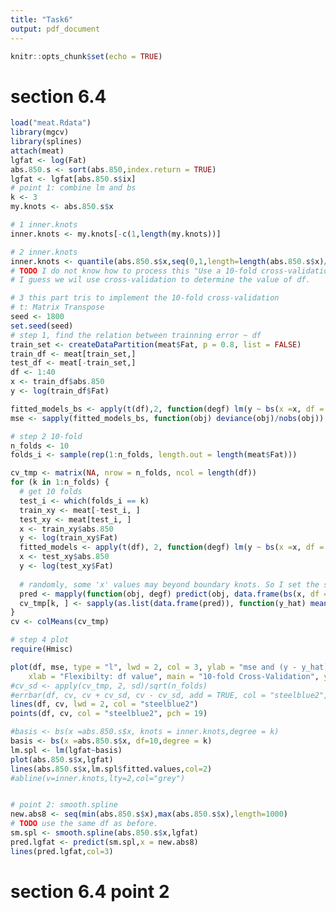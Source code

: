 ```yaml
---
title: "Task6"
output: pdf_document
---
```


```r
knitr::opts_chunk$set(echo = TRUE)
```


# section 6.4 
```r
load("meat.Rdata")
library(mgcv)
library(splines)
attach(meat)
lgfat <- log(Fat)
abs.850.s <- sort(abs.850,index.return = TRUE)
lgfat <- lgfat[abs.850.s$ix]
# point 1: combine lm and bs
k <- 3
my.knots <- abs.850.s$x

# 1 inner.knots
inner.knots <- my.knots[-c(1,length(my.knots))] 

# 2 inner.knots
inner.knots <- quantile(abs.850.s$x,seq(0,1,length=length(abs.850.s$x)/30))
# TODO I do not know how to process this "Use a 10-fold cross-validation procedure to determine the number of inner knots."
# I guess we wil use cross-validation to determine the value of df.
```

```r
# 3 this part tris to implement the 10-fold cross-validation
# t: Matrix Transpose
seed <- 1800
set.seed(seed)
# step 1, find the relation between trainning error ~ df
train_set <- createDataPartition(meat$Fat, p = 0.8, list = FALSE)
train_df <- meat[train_set,]
test_df <- meat[-train_set,]
df <- 1:40
x <- train_df$abs.850
y <- log(train_df$Fat)

fitted_models_bs <- apply(t(df),2, function(degf) lm(y ~ bs(x =x, df = degf,degree = k)))
mse <- sapply(fitted_models_bs, function(obj) deviance(obj)/nobs(obj))

# step 2 10-fold
n_folds <- 10
folds_i <- sample(rep(1:n_folds, length.out = length(meat$Fat)))

cv_tmp <- matrix(NA, nrow = n_folds, ncol = length(df))
for (k in 1:n_folds) {
  # get 10 folds
  test_i <- which(folds_i == k)
  train_xy <- meat[-test_i, ]
  test_xy <- meat[test_i, ]
  x <- train_xy$abs.850
  y <- log(train_xy$Fat)
  fitted_models <- apply(t(df), 2, function(degf) lm(y ~ bs(x =x, df = degf,degree = k)))
  x <- test_xy$abs.850
  y <- log(test_xy$Fat)
  
  # randomly, some 'x' values may beyond boundary knots. So I set the seed.
  pred <- mapply(function(obj, degf) predict(obj, data.frame(bs(x, df = degf,degree = k))),fitted_models, df)
  cv_tmp[k, ] <- sapply(as.list(data.frame(pred)), function(y_hat) mean((y - y_hat)^2))
}
cv <- colMeans(cv_tmp)

# step 4 plot
require(Hmisc)

plot(df, mse, type = "l", lwd = 2, col = 3, ylab = "mse and (y - y_hat)", 
    xlab = "Flexibilty: df value", main = "10-fold Cross-Validation", ylim = c(0.2, 0.7))
#cv_sd <- apply(cv_tmp, 2, sd)/sqrt(n_folds)
#errbar(df, cv, cv + cv_sd, cv - cv_sd, add = TRUE, col = "steelblue2", pch = 19, lwd = 0.5)
lines(df, cv, lwd = 2, col = "steelblue2")
points(df, cv, col = "steelblue2", pch = 19)
```

```r
#basis <- bs(x =abs.850.s$x, knots = inner.knots,degree = k)
basis <- bs(x =abs.850.s$x, df=10,degree = k)
lm.spl <- lm(lgfat~basis)
plot(abs.850.s$x,lgfat)
lines(abs.850.s$x,lm.spl$fitted.values,col=2)
#abline(v=inner.knots,lty=2,col="grey")


# point 2: smooth.spline
new.abs8 <- seq(min(abs.850.s$x),max(abs.850.s$x),length=1000)
# TODO use the same df as before.
sm.spl <- smooth.spline(abs.850.s$x,lgfat)
pred.lgfat <- predict(sm.spl,x = new.abs8)
lines(pred.lgfat,col=3)
```
# section 6.4 point 2
```r

```


